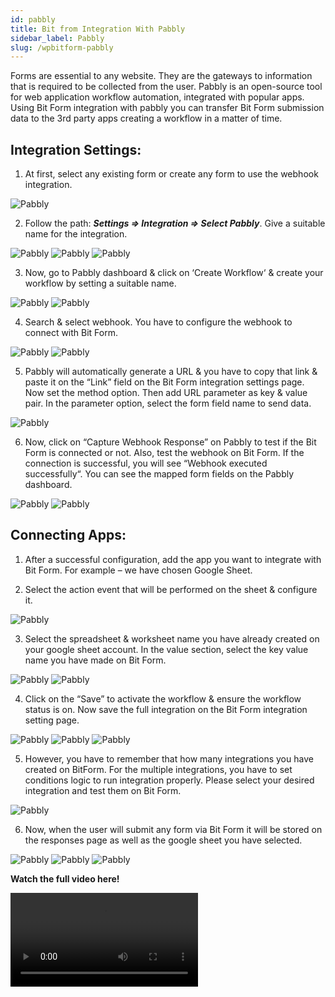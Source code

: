 ```yaml
---
id: pabbly
title: Bit from Integration With Pabbly 
sidebar_label: Pabbly
slug: /wpbitform-pabbly
---
```


Forms are essential to any website. They are the gateways to information that is required to be collected from the user. Pabbly is an open-source tool for web application workflow automation, integrated with popular apps. Using Bit Form integration with pabbly you can transfer Bit Form submission data to the 3rd party apps creating a workflow in a matter of time.

## Integration Settings:  
1. At first, select any existing form or create any form to use the webhook integration.

 <Image src="Pabbly/1_Create Form- Bit Form" alt="Pabbly" w="1020" h="400" />

2. Follow the path: ***Settings => Integration => Select Pabbly***. Give a suitable name for the integration.

 <Image src="Pabbly/2_Integration to Settings- Bit Form" alt="Pabbly" w="1020" h="400" />

 <Image src="Pabbly/3_Select Integration -Bit Form" alt="Pabbly" w="1020" h="400" />

 <Image src="Pabbly/4_Set Integration Name- Bit Form" alt="Pabbly" w="1020" h="400" />

 3. Now, go to Pabbly dashboard & click on  ‘Create Workflow‘ & create your workflow by setting a suitable name.

 <Image src="Pabbly/5_Pabbly Dashboard- Bit Form" alt="Pabbly" w="1020" h="400" />

 <Image src="Pabbly/6_Set Workflow name- Bit Form" alt="Pabbly" w="1020" h="400" />

4. Search & select webhook. You have to configure the webhook to connect with Bit Form.

 <Image src="Pabbly/6_Set Workflow name- Bit Form" alt="Pabbly" w="1020" h="400" />

 <Image src="Pabbly/7_Search webhook & copy url- Bit Form" alt="Pabbly" w="1020" h="400" />

5. Pabbly will automatically generate a URL & you have to copy that link & paste it on the “Link” field on the Bit Form integration settings page. Now set the method option. Then add URL parameter as key & value pair. In the parameter option, select the form field name to send data.

 <Image src="Pabbly/8_Paste URL & URL parameter- Bit Form" alt="Pabbly" w="1020" h="400" />

6. Now, click on “Capture Webhook Response” on Pabbly to test if the Bit Form is connected or not. Also, test the webhook on Bit Form.  If the connection is successful, you will see “Webhook executed successfully“. You can see the mapped form fields on the Pabbly dashboard.

 <Image src="Pabbly/9_Capture Webhook Response- Bit Form" alt="Pabbly" w="1020" h="400" />

 <Image src="Pabbly/10_Test Webhook- Bit Form" alt="Pabbly" w="1020" h="400" />

## Connecting Apps: 
1. After a successful configuration, add the app you want to integrate with Bit Form. For example – we have chosen Google Sheet.

2. Select the action event that will be performed on the sheet & configure it. 

 <Image src="Pabbly/11_Choose App & Action event- Bit Form " alt="Pabbly" w="1020" h="400" />

3. Select the spreadsheet & worksheet name you have already created on your google sheet account. In the value section, select the key value name you have made on Bit Form.

 <Image src="Pabbly/12_Select Existing Google sheet- Bit Form " alt="Pabbly" w="1020" h="400" />

 <Image src="Pabbly/13_Set credentials- Bit Form" alt="Pabbly" w="1020" h="400" />

4. Click on the “Save” to activate the workflow & ensure the workflow status is on. Now save the full integration on the Bit Form integration setting page.

 <Image src="Pabbly/14_Enable Workflow status on- Bit Form" alt="Pabbly" w="1020" h="400" />

 <Image src="Pabbly/15_Finish & Save- Bit Form" alt="Pabbly" w="1020" h="400" />

 <Image src="Pabbly/116_Created Workflow- Bit Form" alt="Pabbly" w="1020" h="400" />

5. However, you have to remember that how many integrations you have created on BitForm. For the multiple integrations, you have to set conditions logic to run integration properly. Please select your desired integration and test them on Bit Form.

 <Image src="Pabbly/17_Conditional logic- Bit Form" alt="Pabbly" w="1020" h="400" />

6. Now, when the user will submit any form via Bit Form it will be stored on the responses page as well as the google sheet you have selected.

 <Image src="Pabbly/18_Input- Bit Form" alt="Pabbly" w="1020" h="400" />
 
 <Image src="Pabbly/19_Responses- Bit Form" alt="Pabbly" w="1020" h="400" />

 <Image src="Pabbly/20_Google Sheet- Bit Form" alt="Pabbly" w="1020" h="400" />

**Watch the full video here!**

<Video youtube src="https://youtu.be/SE_ncIRtv7Q" /> 

 

 

